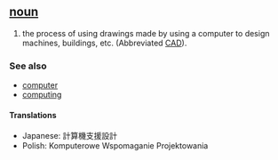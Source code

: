 == [[noun]] ==
#the process of using drawings made by using a computer to design machines, buildings, etc. (Abbreviated [[CAD]]).

=== See also ===
*[[computer]]
*[[computing]]

====Translations====
*Japanese: 計算機支援設計
*Polish: Komputerowe Wspomaganie Projektowania